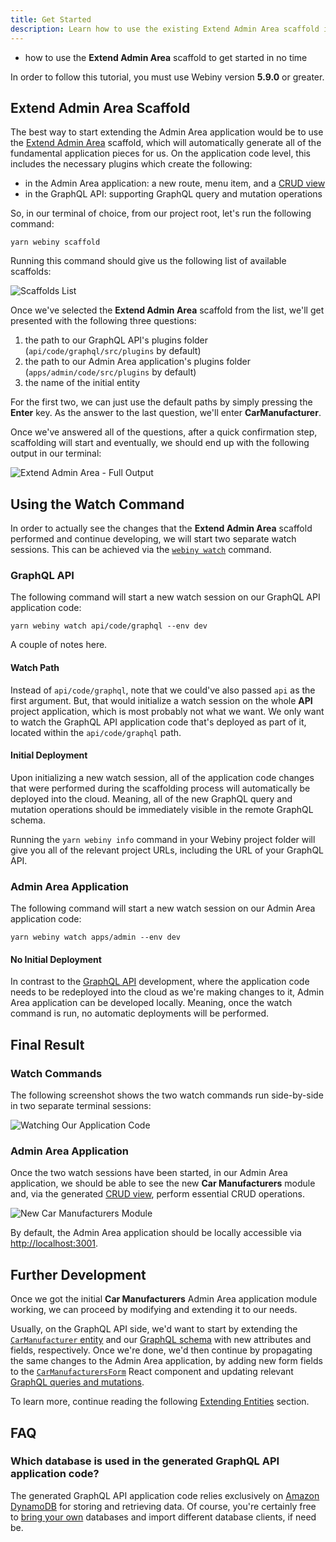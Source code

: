 ```yaml
---
title: Get Started
description: Learn how to use the existing Extend Admin Area scaffold in order to start extending your Admin Area application in no time.
---
```



<Alert type="success" title="WHAT YOU’LL LEARN">

- how to use the **Extend Admin Area** scaffold to get started in no time

</Alert>

<Alert type="info" title="Can I use this?">

In order to follow this tutorial, you must use Webiny version **5.9.0** or greater.

</Alert>

## Extend Admin Area Scaffold

The best way to start extending the Admin Area application would be to use the [Extend Admin Area](./scaffolding) scaffold, which will automatically generate all of the fundamental application pieces for us. On the application code level, this includes the necessary plugins which create the following:

- in the Admin Area application: a new route, menu item, and a [CRUD view](./scaffolding#new-webiny-admin-area-module)
- in the GraphQL API: supporting GraphQL query and mutation operations

So, in our terminal of choice, from our project root, let's run the following command:

```
yarn webiny scaffold
```

Running this command should give us the following list of available scaffolds:

![Scaffolds List](./assets/get-started/scaffolds-list.png)

Once we've selected the **Extend Admin Area** scaffold from the list, we'll get presented with the following three questions:

1. the path to our GraphQL API's plugins folder (`api/code/graphql/src/plugins` by default)
2. the path to our Admin Area application's plugins folder (`apps/admin/code/src/plugins` by default)
3. the name of the initial entity

For the first two, we can just use the default paths by simply pressing the **Enter** key. As the answer to the last question, we'll enter **CarManufacturer**.

Once we've answered all of the questions, after a quick confirmation step, scaffolding will start and eventually, we should end up with the following output in our terminal:

![Extend Admin Area - Full Output](./assets/get-started/scaffold-full-output.png)

## Using the Watch Command

In order to actually see the changes that the **Extend Admin Area** scaffold performed and continue developing, we will start two separate watch sessions. This can be achieved via the [`webiny watch`](/docs/how-to-guides/use-watch-command) command.

### GraphQL API

The following command will start a new watch session on our GraphQL API application code:

```
yarn webiny watch api/code/graphql --env dev
```

A couple of notes here.

#### Watch Path

Instead of `api/code/graphql`, note that we could've also passed `api` as the first argument. But, that would initialize a watch session on the whole **API** project application, which is most probably not what we want. We only want to watch the GraphQL API application code that's deployed as part of it, located within the `api/code/graphql` path.

#### Initial Deployment

Upon initializing a new watch session, all of the application code changes that were performed during the scaffolding process will automatically be deployed into the cloud. Meaning, all of the new GraphQL query and mutation operations should be immediately visible in the remote GraphQL schema.

<Alert type="success" title="Misplaced GraphQL API URL?">

Running the `yarn webiny info` command in your Webiny project folder will give you all of the relevant project URLs, including the URL of your GraphQL API.

</Alert>

### Admin Area Application

The following command will start a new watch session on our Admin Area application code:

```
yarn webiny watch apps/admin --env dev
```

#### No Initial Deployment

In contrast to the [GraphQL API](/docs/tutorials/extend-admin-area/getting-started#graphql-api) development, where the application code needs to be redeployed into the cloud as we're making changes to it, Admin Area application can be developed locally. Meaning, once the watch command is run, no automatic deployments will be performed.

## Final Result

### Watch Commands

The following screenshot shows the two watch commands run side-by-side in two separate terminal sessions:

![Watching Our Application Code](./assets/get-started/watch-sessions.png)

### Admin Area Application

Once the two watch sessions have been started, in our Admin Area application, we should be able to see the new **Car Manufacturers** module and, via the generated [CRUD view](/docs/how-to-guides/scaffolding/extend-admin-area/#new-webiny-admin-area-module), perform essential CRUD operations.

![New Car Manufacturers Module](./assets/get-started/scaffolds-admin-area.png)

<Alert type="success">

By default, the Admin Area application should be locally accessible via [http://localhost:3001](http://localhost:3001).

</Alert>

## Further Development

Once we got the initial **Car Manufacturers** Admin Area application module working, we can proceed by modifying and extending it to our needs.

Usually, on the GraphQL API side, we'd want to start by extending the [`CarManufacturer` entity](https://github.com/webiny/webiny-examples/blob/master/extend-admin-area/api/code/graphql/src/plugins/scaffolds/carManufacturers/entities/CarManufacturer.ts) and our [GraphQL schema](https://github.com/webiny/webiny-examples/blob/master/extend-admin-area/api/code/graphql/src/plugins/scaffolds/carManufacturers/typeDefs.ts) with new attributes and fields, respectively. Once we're done, we'd then continue by propagating the same changes to the Admin Area application, by adding new form fields to the [`CarManufacturersForm`](https://github.com/webiny/webiny-examples/blob/master/extend-admin-area/apps/admin/code/src/plugins/scaffolds/carManufacturers/views/CarManufacturersForm.tsx) React component and updating relevant [GraphQL queries and mutations](https://github.com/webiny/webiny-examples/blob/master/extend-admin-area/apps/admin/code/src/plugins/scaffolds/carManufacturers/views/hooks/graphql.ts).

To learn more, continue reading the following [Extending Entities](/docs/tutorials/extend-admin-area/extending-entities) section.

## FAQ
### Which database is used in the generated GraphQL API application code?

The generated GraphQL API application code relies exclusively on [Amazon DynamoDB](https://aws.amazon.com/dynamodb/) for storing and retrieving data. Of course, you're certainly free to [bring your own](/docs/how-to-guides/scaffolding/extend-graphql-api#storing-and-retrieving-data) databases and import different database clients, if need be.
